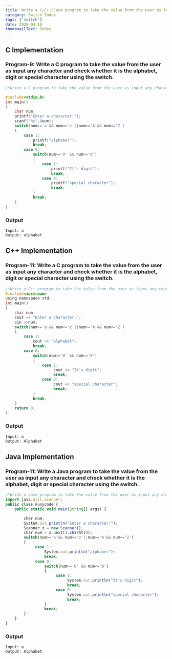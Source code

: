 ```yaml
---
title: Write a C/C++/Java program to take the value from the user as input any character and check whether it is the alphabet, digit or special character using the switch.
category: Switch Index
tags: ['switch']
date: 2020-04-16
thumbnailText: Index
---
```


## C Implementation
### Program-9: Write a C program to take the value from the user as input any character and check whether it is the alphabet, digit or special character using the switch.
```c
/*Write a C program to take the value from the user as input any character and check whether it is the alphabet, digit or special character using the switch.*/

#include<stdio.h>
int main()
{
    char num;
    printf("Enter a character:");
    scanf("%c",&num);
    switch(num>='a'&& num<='z'||num>='A'&& num<='Z')
    {
        case 1:
            printf("alphabet");
            break;
        case 0:
            switch(num>='0' && num<='9')
            {
                case 1:
                    printf("It's digit");
                    break;
                case 0:
                    printf("special character");
                    break;
            }
            break;
    }
}
```
### Output
```
Input: a
Output: alphabet
```

## C++ Implementation
### Program-11: Write a C program to take the value from the user as input any character and check whether it is the alphabet, digit or special character using the switch.
```c
/*Write a C++ program to take the value from the user as input any character and check whether it is the alphabet, digit or special character using the switch.*/
#include<iostream>
using namespace std;
int main()
{
    char num;
    cout << "Enter a character:";
    cin >>num;
    switch(num>='a'&& num<='z'||num>='A'&& num<='Z')
    {
        case 1:
            cout << "alphabet";
            break;
        case 0:
            switch(num>='0' && num<='9')
            {
                case 1:
                     cout << "It's digit";
                     break;
                case 0:
                     cout << "special character";
                     break;
            }
            break;
    }
    return 0;
}
```
### Output
```
Input: a
Output: Alphabet
```

## Java Implementation
### Program-11: Write a Java program to take the value from the user as input any character and check whether it is the alphabet, digit or special character using the switch.
```js
/*Write a Java program to take the value from the user as input any character and check whether it is the alphabet, digit or special character using the switch.*/
import java.util.Scanner;
public class Funycode {
    public static void main(String[] args) {

        char num;
        System.out.println("Enter a character:");
        Scanner z = new Scanner();
        char num = z.next().charAt(0);
        switch(num>='a'&& num<='z'||num>='A'&& num<='Z')
        {
             case 1:
                 System.out.println("alphabet");
                 break;
             case 0:
                 switch(num>='0' && num<='9')
                 {
                      case 1:
                           System.out.println("It's digit");
                           break;
                      case 0:
                           System.out.println("special character");
                           break;
                 }
                 break;
        }
    }
}
```
### Output
```
Input: a
Output: Alphabet
```
